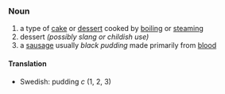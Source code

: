 ===Noun===

# a type of [[cake]] or [[dessert]] cooked by [[boiling]] or [[steaming]]
# dessert ''(possibly slang or childish use) ''
# a [[sausage]] usually ''black pudding'' made primarily from [[blood]]

==== Translation ====
*Swedish: pudding ''c'' (1, 2, 3)